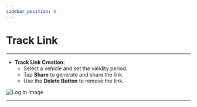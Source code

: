 ```yaml
---
sidebar_position: 8
---
```


# Track Link

---

- **Track Link Creation**:
  - Select a vehicle and set the validity period.
  - Tap **Share** to generate and share the link.
  - Use the **Delete Button** to remove the link.

<div
  style={{
    display: 'flex',
    justifyContent: 'center',
    alignItems: 'center',
    height: '500px',
  }}
>
  <img
    src="/assets/guide-images/Track.png"
    alt="Log In Image"
    style={{
      width: '250px',
      border: '1px solid #ccc',
      borderRadius: '8px',
      boxShadow: '0 4px 6px rgba(0, 0, 0, 0.1)',
    }}
  />
</div>

---
